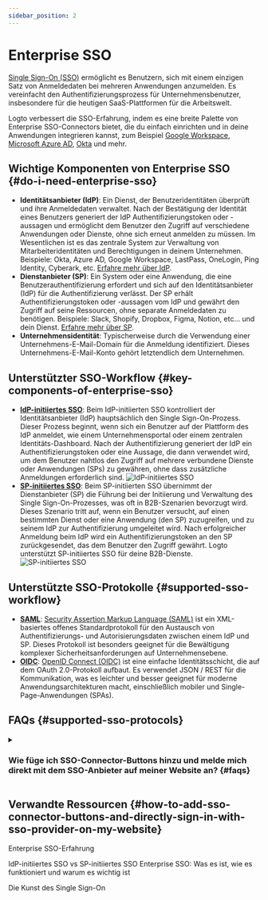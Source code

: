```yaml
---
sidebar_position: 2
---
```


# Enterprise SSO

[Single Sign-On (SSO)](https://auth.wiki/single-sign-on) ermöglicht es Benutzern, sich mit einem einzigen Satz von Anmeldedaten bei mehreren Anwendungen anzumelden. Es vereinfacht den Authentifizierungsprozess für Unternehmensbenutzer, insbesondere für die heutigen SaaS-Plattformen für die Arbeitswelt.

Logto verbessert die SSO-Erfahrung, indem es eine breite Palette von Enterprise SSO-Connectors bietet, die du einfach einrichten und in deine Anwendungen integrieren kannst, zum Beispiel [Google Workspace](/integrations/google-workspace), [Microsoft Azure AD](/integrations/entra-id-saml), [Okta](/integrations/okta) und mehr.

## Wichtige Komponenten von Enterprise SSO \{#do-i-need-enterprise-sso}

- **Identitätsanbieter (IdP)**: Ein Dienst, der Benutzeridentitäten überprüft und ihre Anmeldedaten verwaltet. Nach der Bestätigung der Identität eines Benutzers generiert der IdP Authentifizierungstoken oder -aussagen und ermöglicht dem Benutzer den Zugriff auf verschiedene Anwendungen oder Dienste, ohne sich erneut anmelden zu müssen. Im Wesentlichen ist es das zentrale System zur Verwaltung von Mitarbeiteridentitäten und Berechtigungen in deinem Unternehmen. Beispiele: Okta, Azure AD, Google Workspace, LastPass, OneLogin, Ping Identity, Cyberark, etc. [Erfahre mehr über IdP](https://auth.wiki/identity-provider).
- **Dienstanbieter (SP)**: Ein System oder eine Anwendung, die eine Benutzerauthentifizierung erfordert und sich auf den Identitätsanbieter (IdP) für die Authentifizierung verlässt. Der SP erhält Authentifizierungstoken oder -aussagen vom IdP und gewährt den Zugriff auf seine Ressourcen, ohne separate Anmeldedaten zu benötigen. Beispiele: Slack, Shopify, Dropbox, Figma, Notion, etc… und dein Dienst. [Erfahre mehr über SP](https://auth.wiki/service-provider).
- **Unternehmensidentität**: Typischerweise durch die Verwendung einer Unternehmens-E-Mail-Domain für die Anmeldung identifiziert. Dieses Unternehmens-E-Mail-Konto gehört letztendlich dem Unternehmen.

## Unterstützter SSO-Workflow \{#key-components-of-enterprise-sso}

- [**IdP-initiiertes SSO**](/end-user-flows/enterprise-sso/idp-initiated-sso): Beim IdP-initiierten SSO kontrolliert der Identitätsanbieter (IdP) hauptsächlich den Single Sign-On-Prozess. Dieser Prozess beginnt, wenn sich ein Benutzer auf der Plattform des IdP anmeldet, wie einem Unternehmensportal oder einem zentralen Identitäts-Dashboard. Nach der Authentifizierung generiert der IdP ein Authentifizierungstoken oder eine Aussage, die dann verwendet wird, um dem Benutzer nahtlos den Zugriff auf mehrere verbundene Dienste oder Anwendungen (SPs) zu gewähren, ohne dass zusätzliche Anmeldungen erforderlich sind.
  <img src="/img/assets/idp-initiated-sso.png" alt="IdP-initiiertes SSO" />
- [**SP-initiiertes SSO**](/end-user-flows/enterprise-sso/sp-initiated-sso): Beim SP-initiierten SSO übernimmt der Dienstanbieter (SP) die Führung bei der Initiierung und Verwaltung des Single Sign-On-Prozesses, was oft in B2B-Szenarien bevorzugt wird. Dieses Szenario tritt auf, wenn ein Benutzer versucht, auf einen bestimmten Dienst oder eine Anwendung (den SP) zuzugreifen, und zu seinem IdP zur Authentifizierung umgeleitet wird. Nach erfolgreicher Anmeldung beim IdP wird ein Authentifizierungstoken an den SP zurückgesendet, das dem Benutzer den Zugriff gewährt. Logto unterstützt SP-initiiertes SSO für deine B2B-Dienste.
  <img src="/img/assets/sp-initiated-sso.png" alt="SP-initiiertes SSO" />

## Unterstützte SSO-Protokolle \{#supported-sso-workflow}

- [**SAML**](/integrations/saml-sso): [Security Assertion Markup Language (SAML)](https://auth.wiki/saml) ist ein XML-basiertes offenes Standardprotokoll für den Austausch von Authentifizierungs- und Autorisierungsdaten zwischen einem IdP und SP. Dieses Protokoll ist besonders geeignet für die Bewältigung komplexer Sicherheitsanforderungen auf Unternehmensebene.
- [**OIDC**](/integrations/oidc-sso): [OpenID Connect (OIDC)](https://auth.wiki/openid-connect) ist eine einfache Identitätsschicht, die auf dem OAuth 2.0-Protokoll aufbaut. Es verwendet JSON / REST für die Kommunikation, was es leichter und besser geeignet für moderne Anwendungsarchitekturen macht, einschließlich mobiler und Single-Page-Anwendungen (SPAs).

## FAQs \{#supported-sso-protocols}

<details>
  <summary>

### Wie füge ich SSO-Connector-Buttons hinzu und melde mich direkt mit dem SSO-Anbieter auf meiner Website an? \{#faqs}

</summary>

Logto ermöglicht es dir, soziale Anmeldebuttons zu deiner Website hinzuzufügen und den SSO-Anmeldeprozess direkt zu starten, ohne das Standard-Anmeldeformular anzuzeigen. Sieh dir unseren [Direkte Anmeldung](/end-user-flows/authentication-parameters/direct-sign-in/) Leitfaden für detaillierte Anweisungen an.

</details>

## Verwandte Ressourcen \{#how-to-add-sso-connector-buttons-and-directly-sign-in-with-sso-provider-on-my-website}

<Url href="https://www.youtube.com/watch?v=-mD8Sfab7sI&t=12s"> Enterprise SSO-Erfahrung</Url>

<Url href="https://blog.logto.io/idp-vs-sp-initiated-sso">
  IdP-initiiertes SSO vs SP-initiiertes SSO
</Url>

<Url href="https://blog.logto.io/enterprise-sso">
  Enterprise SSO: Was es ist, wie es funktioniert und warum es wichtig ist
</Url>

<Url href="https://blog.logto.io/single-sign-on">Die Kunst des Single Sign-On</Url>
